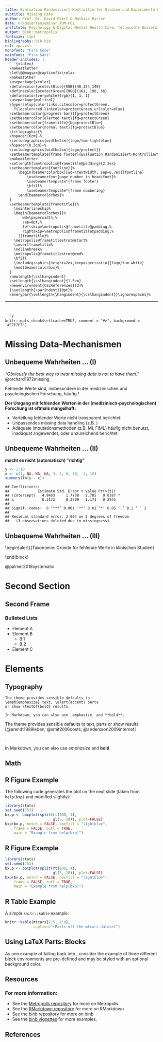 ```yaml
---
title: Evaluation Randomisiert-Kontrollierter Studien und Experimente mit \textsf{R}
subtitle: Missing Data
author: Prof. Dr. David Ebert & Mathias Harrer
date: Graduiertenseminar TUM-FGZ
institute: Psychology & Digital Mental Health Care, Technische Universität München
output: binb::metropolis
fontsize: 11pt
bibliography: bib.bib
csl: apa.csl
monofont: "Fira Code"
mainfont: "Fira Sans"
header-includes: |
  ```{=latex}
  \makeatletter
  \let\@@magyar@captionfix\relax
  \makeatother
  \usepackage{xcolor}
  \definecolor{protectBlue}{RGB}{48,124,148}
  \definecolor{protectGreen}{RGB}{161, 198, 66}
  \definecolor{verywhite}{rgb}{1, 1, 1}
  \usepackage{multicol}
  \hypersetup{colorlinks,citecolor=protectGreen,
    filecolor=red,linkcolor=protectGreen,urlcolor=blue}
  \setbeamercolor{progress bar}{fg=protectGreen}
  \setbeamercolor{alerted text}{fg=protectGreen}
  \setbeamercolor{frametitle}{bg=protectBlue}
  \setbeamercolor{normal text}{fg=protectBlue}
  \titlegraphic{%
  \hspace*{6cm}~%
  \includegraphics[width=2cm]{logo/tum-lightblue}
  \hspace*{0.3cm}~%
  \includegraphics[width=2cm]{logo/protect}}
  \setbeamertemplate{frame footer}{Evaluation Randomisiert-Kontrollierter Studien und Experimente mit \textsf{R}}%         <- !!SET FOOTER TITLE!!
  \makeatletter
  \setlength{\metropolis@frametitle@padding}{2.2ex}
  \setbeamertemplate{footline}{%
      \begin{beamercolorbox}[wd=\textwidth, sep=0.7ex]{footline}
          \usebeamerfont{page number in head/foot}%
          \usebeamertemplate*{frame footer}
          \hfill%
          \usebeamertemplate*{frame numbering}
      \end{beamercolorbox}%
  }
  \setbeamertemplate{frametitle}{%
    \nointerlineskip%
    \begin{beamercolorbox}[%
        wd=\paperwidth,%
        sep=0pt,%
        leftskip=\metropolis@frametitle@padding,%
        rightskip=\metropolis@frametitle@padding,%
      ]{frametitle}%
    \metropolis@frametitlestrut@start%
    \insertframetitle%
    \nolinebreak%
    \metropolis@frametitlestrut@end%
    \hfill
    \includegraphics[height=2ex,keepaspectratio]{logo/tum_white}
    \end{beamercolorbox}%
  }
  \newlength{\cslhangindent}
  \setlength{\cslhangindent}{1.5em}
  \newenvironment{CSLReferences}[3]%
  {\setlength{\parindent}{0pt}%
  \everypar{\setlength{\hangindent}{\cslhangindent}}\ignorespaces}%
  ```
---
```


```r
knitr::opts_chunk$set(cache=TRUE, comment = "#>", background = '#F7F7F7')
```


# Missing Data-Mechanismen

## Unbequeme Wahrheiten ... (I)

_"Obviously the best way to treat missing data is not to have them."_
\newline \scriptsize @orchard1972missing \par \normalsize

Fehlende Werte sind, insbesondere in der medizinischen und psychologischen Forschung, 
häufig \alert{unvermeidbar}!

**Der Umgang mit fehlenden Werten in der (medizinisch-psychologischen) Forschung ist oftmals mangelhaft:**

- Verteilung fehlender Werte nicht transparent berichtet
- Unpassendes missing data handling (z.B. \alert{listwise deletion})
- Adäquate Imputationsmethoden (z.B. MI, FIML) häufig nicht benutzt, inadäquat angewendet, oder
unzureichend berichtet


## Unbequeme Wahrheiten ... (II)

**\textsf{R} macht es nicht (automatisch) "richtig"**

\small

```r
y <- 1:10
x <- c(1, NA, NA, NA, 3, 5, 8, 10, -1, 10)
summary(lm(y ~ x))
```

```
## Coefficients:
##             Estimate Std. Error t value Pr(>|t|)  
## (Intercept)   4.9403     1.7738   2.785   0.0387 *
## x             0.3172     0.2709   1.171   0.2945  
## ---
## Signif. codes:  0 ‘***’ 0.001 ‘**’ 0.01 ‘*’ 0.05 ‘.’ 0.1 ‘ ’ 1
## 
## Residual standard error: 2.904 on 5 degrees of freedom
##   (3 observations deleted due to missingness)
```
\par \normalsize

## Unbequeme Wahrheiten ... (III)

\metroset{block=fill} 
\begin{alert}{Taxonomie: Gründe für fehlende Werte in klinischen Studien}
\begin{itemize}
  \item \textbf{Instrumente}: Response Burden, zu langes Assessment. 
  \item \textbf{Teilnehmende}: Überforderung, Privatsphäre-Bedenken, Movationsprobleme (Dropout)
  \item \textbf{Center}: Inadäquate Umsetzung des Studienmethodik, Personalmangel 
  \item \textbf{Personal}: Falsche Datenerfassung, Datenverlust, falsche Dateneingabe
  \item \textbf{Studie}: Technische Fehler, Zeitverzögerungen bei Follow-Ups
\end{itemize}
\end{block}

\scriptsize @palmer2018systematic \par \normalsize

# Second Section

## Second Frame

### Bulleted Lists
- Element A
- Element B
    - B.1
    - B.2
- Element C    

# Elements

## Typography

```
The theme provides sensible defaults to
\emph{emphasize} text, \alert{accent} parts
or show \textbf{bold} results.

In Markdown, you can also use _emphasize_ and **bold**.
```

\begin{center}becomes\end{center}

The theme provides sensible defaults to \emph{emphasize} text,
\alert{accent} parts or show \textbf{bold} results \scriptsize [@arendt1989leben; @smit2006costs; @andersson2009internet] \par.

In Markdown, you can also use _emphasize_ and **bold**.


## Math

\begin{equation*}
    e = \lim_{n\to \infty} \left(1 + \frac{1}{n}\right)^n
\end{equation*}


## R Figure Example

The following code generates the plot on the next slide (taken from
`help(bxp)` and modified slightly):

```r
library(stats)
set.seed(753)
bx.p <- boxplot(split(rt(100, 4),
                      gl(5, 20)), plot=FALSE)
bxp(bx.p, notch = FALSE, boxfill = "lightblue",
    frame = FALSE, outl = TRUE,
    main = "Example from help(bxp)")
```  


## R Figure Example
  
```r
library(stats)
set.seed(753)
bx.p <- boxplot(split(rt(100, 4),
                      gl(5, 20)), plot=FALSE)
bxp(bx.p, notch = FALSE, boxfill = "lightblue",
    frame = FALSE, outl = TRUE,
    main = "Example from help(bxp)")
```  

## R Table Example
  
A simple `knitr::kable` example:  

```r
knitr::kable(mtcars[1:5, 1:8],
             caption="(Parts of) the mtcars dataset")
```

## Using LaTeX Parts: Blocks

As one example of falling back into \LaTeX, consider the example of
three different block environments are pre-defined and may be styled
with an optional background color.

\metroset{block=fill} 

\begin{block}{Default}
  Block content.
\end{block}

\begin{alertblock}{Alert}
  Block content.
\end{alertblock}

\begin{exampleblock}{Example}
  Block content.
\end{exampleblock}



## Resources

### For more information:
- See the [Metropolis repository](https://github.com/matze/mtheme) for more on Metropolis
- See the [RMarkdown repository](https://github.com/rstudio/rmarkdown) for more on RMarkdown
- See the [binb repository](https://github.com/eddelbuettel/binb) for more on binb 
- See the [binb vignettes](https://github.com/eddelbuettel/binb/vignettes) for more examples.

## References {.allowframebreaks}

\scriptsize





